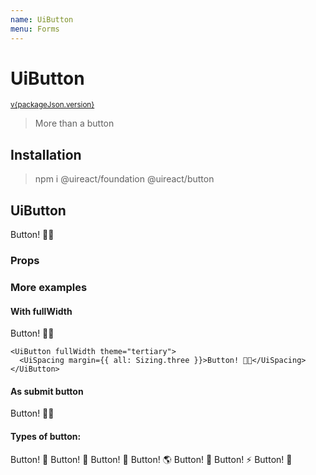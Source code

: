 ```yaml
---
name: UiButton
menu: Forms
---
```




# UiButton

<sup>
  <a href="https://github.com/inavac182/ui-react/blob/main/packages/button/" target="_blank">
    v{packageJson.version}
  </a>
</sup>

> More than a button

## Installation

> npm i @uireact/foundation @uireact/button

## UiButton

<Playground>
  <UiButton>
    <UiSpacing margin={{ all: Sizing.three }}>Button! 💅🏾</UiSpacing>
  </UiButton>
</Playground>

### Props

<Props of={UiButton} />

### More examples

#### With fullWidth

<Playground>
  <UiGrid cols={2} rows={1} colsGap="20px" justifyItems="center">
    <UiButton fullWidth>
      <UiSpacing margin={{ all: Sizing.three }}>Button! 💅🏾</UiSpacing>
    </UiButton>

    <UiButton fullWidth theme="tertiary">
      <UiSpacing margin={{ all: Sizing.three }}>Button! 💅🏾</UiSpacing>
    </UiButton>

  </UiGrid>
</Playground>

#### As submit button

<Playground>
  <form>
    <UiButton theme="secondary" type="submit">
      Button! 💅🏾
    </UiButton>
  </form>
</Playground>

#### Types of button:

<Playground>
  <UiGrid cols={7} colsGap="5px" justifyItems="center">
    <UiButton fullWidth>
      <UiSpacing margin={{ all: Sizing.three }}>Button! 🐬</UiSpacing>
    </UiButton>
    <UiButton fullWidth theme="secondary">
      <UiSpacing margin={{ all: Sizing.three }}>Button! 🐉</UiSpacing>
    </UiButton>
    <UiButton fullWidth theme="tertiary">
      <UiSpacing margin={{ all: Sizing.three }}>Button! 🌹</UiSpacing>
    </UiButton>
    <UiButton fullWidth theme="positive">
      <UiSpacing margin={{ all: Sizing.three }}>Button! 🌎</UiSpacing>
    </UiButton>
    <UiButton fullWidth theme="negative">
      <UiSpacing margin={{ all: Sizing.three }}>Button! 🌈</UiSpacing>
    </UiButton>
    <UiButton fullWidth theme="error">
      <UiSpacing margin={{ all: Sizing.three }}>Button! ⚡️</UiSpacing>
    </UiButton>
    <UiButton fullWidth theme="warning">
      <UiSpacing margin={{ all: Sizing.three }}>Button! 🌋</UiSpacing>
    </UiButton>
  </UiGrid>
</Playground>
